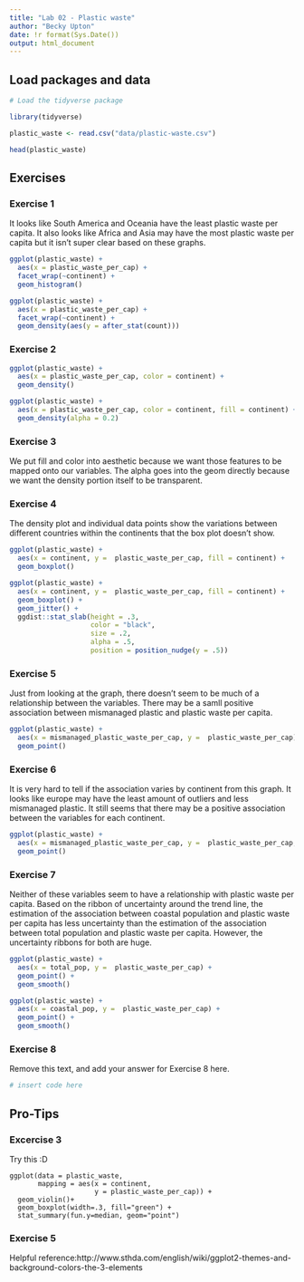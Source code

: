 ```yaml
---
title: "Lab 02 - Plastic waste"
author: "Becky Upton"
date: !r format(Sys.Date())
output: html_document
---
```


## Load packages and data

```r
# Load the tidyverse package

library(tidyverse)

```

```r

plastic_waste <- read.csv("data/plastic-waste.csv")

head(plastic_waste)

```

## Exercises

### Exercise 1

It looks like South America and Oceania have the least plastic waste per capita. It also looks like Africa and Asia may have the most plastic waste per capita but it isn't super clear based on these graphs.

```r

ggplot(plastic_waste) +
  aes(x = plastic_waste_per_cap) +
  facet_wrap(~continent) +
  geom_histogram()

ggplot(plastic_waste) +
  aes(x = plastic_waste_per_cap) +
  facet_wrap(~continent) +
  geom_density(aes(y = after_stat(count)))

```

### Exercise 2

```r

ggplot(plastic_waste) +
  aes(x = plastic_waste_per_cap, color = continent) +
  geom_density()

ggplot(plastic_waste) +
  aes(x = plastic_waste_per_cap, color = continent, fill = continent) +
  geom_density(alpha = 0.2)

```
### Exercise 3

We put fill and color into aesthetic because we want those features to be mapped onto our variables. The alpha goes into the geom directly because we want the density portion itself to be transparent.

### Exercise 4

The density plot and individual data points show the variations between different countries within the continents that the box plot doesn't show.

```r

ggplot(plastic_waste) +
  aes(x = continent, y =  plastic_waste_per_cap, fill = continent) +
  geom_boxplot()

ggplot(plastic_waste) +
  aes(x = continent, y =  plastic_waste_per_cap, fill = continent) +
  geom_boxplot() +
  geom_jitter() +
  ggdist::stat_slab(height = .3,
                    color = "black",
                    size = .2,
                    alpha = .5,
                    position = position_nudge(y = .5))
```

### Exercise 5

Just from looking at the graph, there doesn't seem to be much of a relationship between the variables. There may be a samll positive association between mismanaged plastic and plastic waste per capita.

```r

ggplot(plastic_waste) +
  aes(x = mismanaged_plastic_waste_per_cap, y =  plastic_waste_per_cap) +
  geom_point() 

```

### Exercise 6

It is very hard to tell if the association varies by continent from this graph. It looks like europe may have the least amount of outliers and less mismanaged plastic. It still seems that there may be a positive association between the variables for each continent.


```r

ggplot(plastic_waste) +
  aes(x = mismanaged_plastic_waste_per_cap, y =  plastic_waste_per_cap, color = continent) +
  geom_point()

```

### Exercise 7

Neither of these variables seem to have a relationship with plastic waste per capita. Based on the ribbon of uncertainty around the trend line, the estimation of the association between coastal population and plastic waste per capita has less uncertainty than the estimation of the association between total population and plastic waste per capita. However, the uncertainty ribbons for both are huge.

```r

ggplot(plastic_waste) +
  aes(x = total_pop, y =  plastic_waste_per_cap) +
  geom_point() +
  geom_smooth()

```

```r

ggplot(plastic_waste) +
  aes(x = coastal_pop, y =  plastic_waste_per_cap) +
  geom_point() +
  geom_smooth()

```

### Exercise 8

Remove this text, and add your answer for Exercise 8 here.

```r
# insert code here
```

## Pro-Tips

### Excercise 3

Try this :D

```
ggplot(data = plastic_waste, 
       mapping = aes(x = continent, 
                     y = plastic_waste_per_cap)) +
  geom_violin()+
  geom_boxplot(width=.3, fill="green") +
  stat_summary(fun.y=median, geom="point") 
```

### Exercise 5 

Helpful reference:http://www.sthda.com/english/wiki/ggplot2-themes-and-background-colors-the-3-elements
